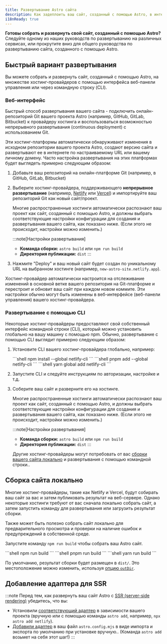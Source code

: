 ```yaml
---
title: Развертывание Astro сайта
description: Как задеплоить ваш сайт, созданный с помощью Astro, в интернете.
i18nReady: true
---
```


**Готовы собрать и развернуть свой сайт, созданный с помощью Astro?** Следуйте одному из наших руководств по развертыванию на различных сервисах, или прокрутите вниз для общего руководства по развертыванию сайта, созданного с помощью Astro.

<DeployGuidesNav />

## Быстрый вариант развертывания

Вы можете собрать и развернуть сайт, созданный с помощью Astro, на множестве хостинг-провайдеров с помощью интерфейса веб-панели управления или через командную строку (CLI).

### Веб-интерфейс

Быстрый способ развертывания вашего сайта - подключить онлайн-репозиторий Git вашего проекта Astro (например, GitHub, GitLab, Bitbucket) к провайдеру хостинга и воспользоваться возможностью непрерывного развертывания (continuous deployment) с использованием Git.

Эти хостинг-платформы автоматически обнаруживают изменения в исходном репозитории вашего проекта Astro, создают версию сайта и развертывают ее в интернете по настраиваемому URL или вашему личному домену. Часто настройка развертывания на этих платформах будет выглядеть примерно следующим образом:

1. Добавьте ваш репозиторий на онлайн-платформе Git (например, в GitHub, GitLab, Bitbucket)

1. Выберите хостинг-провайдера, поддерживающего **непрерывное развертывание** (например, [Netlify](/ru/guides/deploy/netlify/) или [Vercel](/ru/guides/deploy/vercel/)) и импортируйте ваш репозиторий Git как новый сайт/проект.

    Многие распространенные хостинги автоматически распознают ваш проект как сайт, созданный с помощью Astro, и должны выбрать соответствующие настройки конфигурации для создания и развертывания вашего сайта, как показано ниже. (Если этого не происходит, настройки можно изменить.)

    :::note[Настройки развертывания]
    - **Команда сборки:** `astro build` или `npm run build`
    - **Директория публикации:** `dist`
    :::

1. Нажмите "Deploy" и ваш новый сайт будет создан по уникальному URL на выбранном хостинге (например, `new-astro-site.netlify.app`).


Хостинг-провайдер автоматически настроится на отслеживание изменений в основной ветке вашего репозитория на Git-платформе и перестроит и обновит ваш сайт при каждом новом коммите. Эти настройки обычно могут быть изменены в веб-интерфейсе (веб-панели управления) вашего хостинг-провайдера.

### Развертывание с помощью CLI

Некоторые хостинг-провайдеры предоставляют свой собственный интерфейс командной строки (CLI), который можно установить глобально на вашу машину с помощью npm. Обычно, развертывание с помощью CLI выглядит примерно следующим образом:

1. Установите CLI вашего хостинг-провайдера глобально, например:

    <PackageManagerTabs>
        <Fragment slot="npm">
        ```shell
        npm install --global netlify-cli
        ```
        </Fragment>
        <Fragment slot="pnpm">
        ```shell
        pnpm add --global netlify-cli
        ```
        </Fragment>
        <Fragment slot="yarn">
        ```shell
        yarn global add netlify-cli
        ```
        </Fragment>
    </PackageManagerTabs>

2. Запустите CLI и следуйте инструкциям по авторизации, настройке и т.д.

3. Соберите ваш сайт и разверните его на хостинге.

    Многие распространенные хостинги автоматически распознают ваш проект как сайт, созданный с помощью Astro, и должны выбрать соответствующие настройки конфигурации для создания и развертывания вашего сайта, как показано ниже. (Если этого не происходит, настройки можно изменить.)

    :::note[Настройки развертывания]
    - **Команда сборки:** `astro build` или `npm run build`
    - **Директория публикации:** `dist`
    :::


    Другие хостинг-провайдеры могут потребовать от вас [сборки вашего сайта локально](#сборка-сайта-локально) и развертывания с помощью командной строки..

## Сборка сайта локально

Многие хостинг-провайдеры, такие как Netlify и Vercel, будут собирать ваш сайт за вас и затем публиковать результат на веб-сервере. Однако некоторые хостинги требуют от вас сначала локально собрать сайт, а затем запустить команду для развертывания или загрузить результат сборки.

Также может быть полезно собрать сайт локально для предварительного просмотра и проверки на наличие ошибок и предупреждений в собственной среде.

Запустите команду `npm run build` чтобы собрать ваш Astro сайт.

<PackageManagerTabs>
    <Fragment slot="npm">
    ```shell
    npm run build
    ```
    </Fragment>
    <Fragment slot="pnpm">
    ```shell
    pnpm run build
    ```
    </Fragment>
    <Fragment slot="yarn">
    ```shell
    yarn run build
    ```
    </Fragment>
</PackageManagerTabs>

По умолчанию, результат сборки будет размещен в `dist/`. Это местоположение можно изменить, используя [опцию `outDir`](/ru/reference/configuration-reference/#outdir).

## Добавление адаптера для SSR

:::note
Перед тем, как развернуть ваш сайт Astro с [SSR (server-side rendering)](/ru/guides/server-side-rendering/) убедитесь, что вы:

- Установили [соответствующий адаптер](/ru/guides/server-side-rendering/) в зависимости вашего проекта (вручную или с помощью команды `astro add`, например, `npx astro add netlify`).
- [Добавили адаптер](/ru/reference/configuration-reference/#integrations) в ваш файл `astro.config.mjs` в виде импорта и экспорта по умолчанию при установке вручную.. (Команда `astro add` возьмет на себя этот шаг!)
:::
